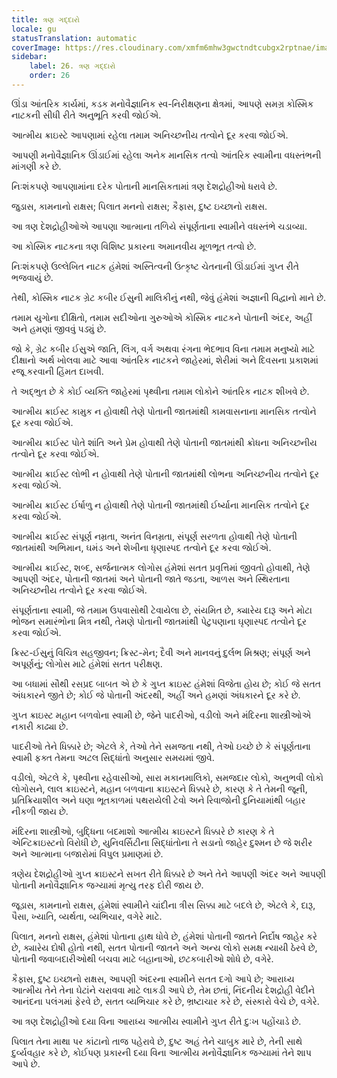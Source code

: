 ```yaml
---
title: ત્રણ ગદ્દારો
locale: gu
statusTranslation: automatic
coverImage: https://res.cloudinary.com/xmfm6mhw3gwctndtcubgx2rptnae/image/upload/v1741354419/small_cover_la_gran_rebelion_28716e29d2.webp
sidebar:
    label: 26. ત્રણ ગદ્દારો
    order: 26
---
```

ઊંડા આંતરિક કાર્યમાં, કડક મનોવૈજ્ઞાનિક સ્વ-નિરીક્ષણના ક્ષેત્રમાં, આપણે સમગ્ર કોસ્મિક નાટકની સીધી રીતે અનુભૂતિ કરવી જોઈએ.

આત્મીય ક્રાઇસ્ટે આપણામાં રહેલા તમામ અનિચ્છનીય તત્વોને દૂર કરવા જોઈએ.

આપણી મનોવૈજ્ઞાનિક ઊંડાઈમાં રહેલા અનેક માનસિક તત્વો આંતરિક સ્વામીના વધસ્તંભની માંગણી કરે છે.

નિઃશંકપણે આપણામાંના દરેક પોતાની માનસિકતામાં ત્રણ દેશદ્રોહીઓ ધરાવે છે.

જુડાસ, કામનાનો રાક્ષસ; પિલાત મનનો રાક્ષસ; કૈફાસ, દુષ્ટ ઇચ્છાનો રાક્ષસ.

આ ત્રણ દેશદ્રોહીઓએ આપણા આત્માના તળિયે સંપૂર્ણતાના સ્વામીને વધસ્તંભે ચડાવ્યા.

આ કોસ્મિક નાટકના ત્રણ વિશિષ્ટ પ્રકારના અમાનવીય મૂળભૂત તત્વો છે.

નિઃશંકપણે ઉલ્લેખિત નાટક હંમેશાં અસ્તિત્વની ઉત્કૃષ્ટ ચેતનાની ઊંડાઈમાં ગુપ્ત રીતે ભજવાયું છે.

તેથી, કોસ્મિક નાટક ગ્રેટ કબીર ઈસુની માલિકીનું નથી, જેવું હંમેશાં અજ્ઞાની વિદ્વાનો માને છે.

તમામ યુગોના દીક્ષિતો, તમામ સદીઓના ગુરુઓએ કોસ્મિક નાટકને પોતાની અંદર, અહીં અને હમણાં જીવવું પડ્યું છે.

જો કે, ગ્રેટ કબીર ઈસુએ જાતિ, લિંગ, વર્ગ અથવા રંગના ભેદભાવ વિના તમામ મનુષ્યો માટે દીક્ષાનો અર્થ ખોલવા માટે આવા આંતરિક નાટકને જાહેરમાં, શેરીમાં અને દિવસના પ્રકાશમાં રજૂ કરવાની હિંમત દાખવી.

તે અદ્ભુત છે કે કોઈ વ્યક્તિ જાહેરમાં પૃથ્વીના તમામ લોકોને આંતરિક નાટક શીખવે છે.

આત્મીય ક્રાઈસ્ટ કામુક ન હોવાથી તેણે પોતાની જાતમાંથી કામવાસનાના માનસિક તત્વોને દૂર કરવા જોઈએ.

આત્મીય ક્રાઈસ્ટ પોતે શાંતિ અને પ્રેમ હોવાથી તેણે પોતાની જાતમાંથી ક્રોધના અનિચ્છનીય તત્વોને દૂર કરવા જોઈએ.

આત્મીય ક્રાઈસ્ટ લોભી ન હોવાથી તેણે પોતાની જાતમાંથી લોભના અનિચ્છનીય તત્વોને દૂર કરવા જોઈએ.

આત્મીય ક્રાઈસ્ટ ઈર્ષાળુ ન હોવાથી તેણે પોતાની જાતમાંથી ઈર્ષ્યાના માનસિક તત્વોને દૂર કરવા જોઈએ.

આત્મીય ક્રાઈસ્ટ સંપૂર્ણ નમ્રતા, અનંત વિનમ્રતા, સંપૂર્ણ સરળતા હોવાથી તેણે પોતાની જાતમાંથી અભિમાન, ઘમંડ અને શેખીના ધૃણાસ્પદ તત્વોને દૂર કરવા જોઈએ.

આત્મીય ક્રાઈસ્ટ, શબ્દ, સર્જનાત્મક લોગોસ હંમેશાં સતત પ્રવૃત્તિમાં જીવતો હોવાથી, તેણે આપણી અંદર, પોતાની જાતમાં અને પોતાની જાતે જડતા, આળસ અને સ્થિરતાના અનિચ્છનીય તત્વોને દૂર કરવા જોઈએ.

સંપૂર્ણતાના સ્વામી, જે તમામ ઉપવાસોથી ટેવાયેલા છે, સંયમિત છે, ક્યારેય દારૂ અને મોટા ભોજન સમારંભોના મિત્ર નથી, તેમણે પોતાની જાતમાંથી પેટુપણાના ઘૃણાસ્પદ તત્વોને દૂર કરવા જોઈએ.

ક્રિસ્ટ-ઈસુનું વિચિત્ર સહજીવન; ક્રિસ્ટ-મેન; દૈવી અને માનવનું દુર્લભ મિશ્રણ; સંપૂર્ણ અને અપૂર્ણનું; લોગોસ માટે હંમેશાં સતત પરીક્ષણ.

આ બધામાં સૌથી રસપ્રદ બાબત એ છે કે ગુપ્ત ક્રાઇસ્ટ હંમેશાં વિજેતા હોય છે; કોઈ જે સતત અંધકારને જીતે છે; કોઈ જે પોતાની અંદરથી, અહીં અને હમણાં અંધકારને દૂર કરે છે.

ગુપ્ત ક્રાઇસ્ટ મહાન બળવોના સ્વામી છે, જેને પાદરીઓ, વડીલો અને મંદિરના શાસ્ત્રીઓએ નકારી કાઢ્યા છે.

પાદરીઓ તેને ધિક્કારે છે; એટલે કે, તેઓ તેને સમજતા નથી, તેઓ ઇચ્છે છે કે સંપૂર્ણતાના સ્વામી ફક્ત તેમના અટલ સિદ્ધાંતો અનુસાર સમયમાં જીવે.

વડીલો, એટલે કે, પૃથ્વીના રહેવાસીઓ, સારા મકાનમાલિકો, સમજદાર લોકો, અનુભવી લોકો લોગોસને, લાલ ક્રાઇસ્ટને, મહાન બળવાના ક્રાઇસ્ટને ધિક્કારે છે, કારણ કે તે તેમની જૂની, પ્રતિક્રિયાશીલ અને ઘણા ભૂતકાળમાં પથરાયેલી ટેવો અને રિવાજોની દુનિયામાંથી બહાર નીકળી જાય છે.

મંદિરના શાસ્ત્રીઓ, બુદ્ધિના બદમાશો આત્મીય ક્રાઇસ્ટને ધિક્કારે છે કારણ કે તે એન્ટિક્રાઇસ્ટનો વિરોધી છે, યુનિવર્સિટીના સિદ્ધાંતોના તે સડાનો જાહેર દુશ્મન છે જે શરીર અને આત્માના બજારોમાં વિપુલ પ્રમાણમાં છે.

ત્રણેય દેશદ્રોહીઓ ગુપ્ત ક્રાઇસ્ટને સખત રીતે ધિક્કારે છે અને તેને આપણી અંદર અને આપણી પોતાની મનોવૈજ્ઞાનિક જગ્યામાં મૃત્યુ તરફ દોરી જાય છે.

જૂડાસ, કામનાનો રાક્ષસ, હંમેશાં સ્વામીને ચાંદીના ત્રીસ સિક્કા માટે બદલે છે, એટલે કે, દારૂ, પૈસા, ખ્યાતિ, વ્યર્થતા, વ્યભિચાર, વગેરે માટે.

પિલાત, મનનો રાક્ષસ, હંમેશાં પોતાના હાથ ધોવે છે, હંમેશાં પોતાની જાતને નિર્દોષ જાહેર કરે છે, ક્યારેય દોષી હોતો નથી, સતત પોતાની જાતને અને અન્ય લોકો સમક્ષ ન્યાયી ઠેરવે છે, પોતાની જવાબદારીઓથી બચવા માટે બહાનાઓ, છટકબારીઓ શોધે છે, વગેરે.

કૈફાસ, દુષ્ટ ઇચ્છાનો રાક્ષસ, આપણી અંદરના સ્વામીને સતત દગો આપે છે; આરાધ્ય આત્મીય તેને તેના ઘેટાંને ચરાવવા માટે લાકડી આપે છે, તેમ છતાં, નિંદનીય દેશદ્રોહી વેદીને આનંદના પલંગમાં ફેરવે છે, સતત વ્યભિચાર કરે છે, ભ્રષ્ટાચાર કરે છે, સંસ્કારો વેચે છે, વગેરે.

આ ત્રણ દેશદ્રોહીઓ દયા વિના આરાધ્ય આત્મીય સ્વામીને ગુપ્ત રીતે દુઃખ પહોંચાડે છે.

પિલાત તેના માથા પર કાંટાનો તાજ પહેરાવે છે, દુષ્ટ અહં તેને ચાબુક મારે છે, તેની સાથે દુર્વ્યવહાર કરે છે, કોઈપણ પ્રકારની દયા વિના આત્મીય મનોવૈજ્ઞાનિક જગ્યામાં તેને શાપ આપે છે.

